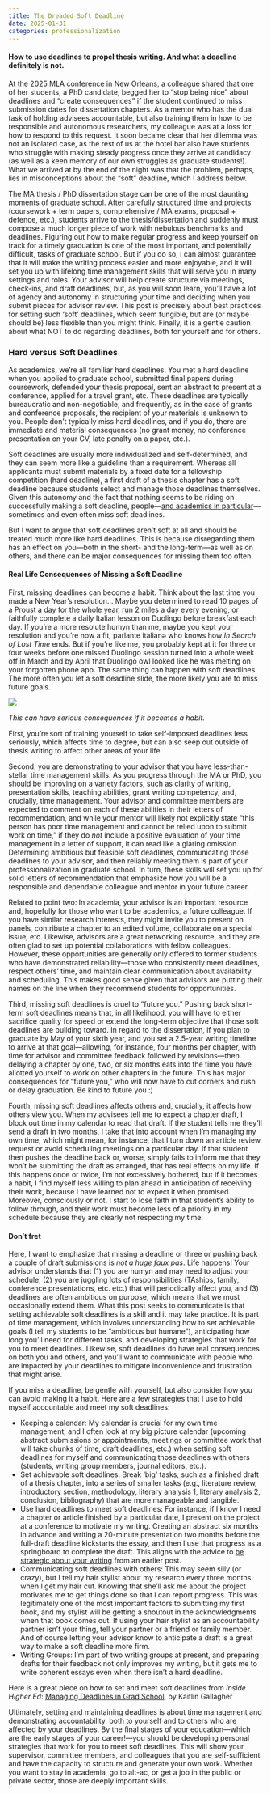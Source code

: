 ```yaml
---
title: The Dreaded Soft Deadline
date: 2025-01-31
categories: professionalization
---
```



#### How to use deadlines to propel thesis writing. And what a deadline definitely is not.

At the 2025 MLA conference in New Orleans, a colleague shared that one of her students, a PhD candidate, begged her to “stop being nice” about deadlines and “create consequences” if the student continued to miss submission dates for dissertation chapters. As a mentor who has the dual task of holding advisees accountable, but also training them in how to be responsible and autonomous researchers, my colleague was at a loss for how to respond to this request. It soon became clear that her dilemma was not an isolated case, as the rest of us at the hotel bar also have students who struggle with making steady progress once they arrive at candidacy (as well as a keen memory of our own struggles as graduate students!). What we arrived at by the end of the night was that the problem, perhaps, lies in misconceptions about the “soft” deadline, which I address below.

The MA thesis / PhD dissertation stage can be one of the most daunting moments of graduate school. After carefully structured time and projects (coursework + term papers, comprehensive / MA exams, proposal + defence, etc.), students arrive to the thesis/dissertation and suddenly must compose a much longer piece of work with nebulous benchmarks and deadlines. Figuring out how to make regular progress and keep yourself on track for a timely graduation is one of the most important, and potentially difficult, tasks of graduate school. But if you do so, I can almost guarantee that it will make the writing process easier and more enjoyable, and it will set you up with lifelong time management skills that will serve you in many settings and roles. Your advisor will help create structure via meetings, check-ins, and draft deadlines, but, as you will soon learn, you’ll have a lot of agency and autonomy in structuring your time and deciding when you submit pieces for advisor review. This post is precisely about best practices for setting such ‘soft’ deadlines, which seem fungible, but are (or maybe should be) less flexible than you might think. Finally, it is a gentle caution about what NOT to do regarding deadlines, both for yourself and for others.


### Hard versus Soft Deadlines
As academics, we’re all familiar hard deadlines. You met a hard deadline when you applied to graduate school, submitted final papers during coursework, defended your thesis proposal, sent an abstract to present at a conference, applied for a travel grant, etc. These deadlines are typically bureaucratic and non-negotiable, and frequently, as in the case of grants and conference proposals, the recipient of your materials is unknown to you. People don’t typically miss hard deadlines, and if you do, there are immediate and material consequences (no grant money, no conference presentation on your CV, late penalty on a paper, etc.). 

Soft deadlines are usually more individualized and self-determined, and they can seem more like a guideline than a requirement. Whereas all applicants must submit materials by a fixed date for a fellowship competition (hard deadline), a first draft of a thesis chapter has a soft deadline because students select and manage those deadlines themselves. Given this autonomy and the fact that nothing seems to be riding on successfully making a soft deadline, people—[and academics in particular](https://www.insidehighered.com/advice/2012/08/01/essay-academics-and-importance-deadlines)—sometimes and even often miss soft deadlines.

But I want to argue that soft deadlines aren’t soft at all and should be treated much more like hard deadlines. This is because disregarding them has an effect on you—both in the short- and the long-term—as well as on others, and there can be major consequences for missing them too often. 

#### Real Life Consequences of Missing a Soft Deadline

First, missing deadlines can become a habit. Think about the last time you made a New Year’s resolution... Maybe you determined to read 10 pages of a Proust a day for the whole year, run 2 miles a day every evening, or faithfully complete a daily Italian lesson on Duolingo before breakfast each day. If you’re a more resolute humyn than me, maybe you kept your resolution and you’re now a fit, parlante italianə who knows how _In Search of Lost Time_ ends. But if you’re like me, you probably kept at it for three or four weeks before one missed Duolingo session turned into a whole week off in March and by April that Duolingo owl looked like he was melting on your forgotten phone app. The same thing can happen with soft deadlines. The more often you let a soft deadline slide, the more likely you are to miss future goals. 

![](/assets/images/Duo-Owl-Sad.jpeg)

_This can have serious consequences if it becomes a habit._ 

First, you’re sort of training yourself to take self-imposed deadlines less seriously, which affects time to degree, but can also seep out outside of thesis writing to affect other areas of your life. 

Second, you are demonstrating to your advisor that you have less-than-stellar time management skills. As you progress through the MA or PhD, you should be improving on a variety factors, such as clarity of writing, presentation skills, teaching abilities, grant writing competency, and, crucially, time management. Your advisor and committee members are expected to comment on each of these abilities in their letters of recommendation, and while your mentor will likely not explicitly state “this person has poor time management and cannot be relied upon to submit work on time,” if they do _not_ include a positive evaluation of your time management in a letter of support, it can read like a glaring omission. Determining ambitious but feasible soft deadlines, communicating those deadlines to your advisor, and then reliably meeting them is part of your professionalization in graduate school. In turn, these skills will set you up for solid letters of recommendation that emphasize how you will be a responsible and dependable colleague and mentor in your future career. 

Related to point two: In academia, your advisor is an important resource and, hopefully for those who want to be academics, a future colleague. If you have similar research interests, they might invite you to present on panels, contribute a chapter to an edited volume, collaborate on a special issue, etc. Likewise, advisors are a great networking resource, and they are often glad to set up potential collaborations with fellow colleagues. However, these opportunities are generally only offered to former students who have demonstrated reliability—those who consistently meet deadlines, respect others’ time, and maintain clear communication about availability and scheduling. This makes good sense given that advisors are putting their names on the line when they recommend students for opportunities.

Third, missing soft deadlines is cruel to “future you.” Pushing back short-term soft deadlines means that, in all likelihood, you will have to either sacrifice quality for speed or extend the long-term objective that those soft deadlines are building toward. In regard to the dissertation, if you plan to graduate by May of your sixth year, and you set a 2.5-year writing timeline to arrive at that goal—allowing, for instance, four months per chapter, with time for advisor and committee feedback followed by revisions—then delaying a chapter by one, two, or six months eats into the time you have allotted yourself to work on other chapters in the future. This has major consequences for “future you,” who will now have to cut corners and rush or delay graduation. Be kind to future you :)

Fourth, missing soft deadlines affects others and, crucially, it affects how others view you. When my advisees tell me to expect a chapter draft, I block out time in my calendar to read that draft. If the student tells me they’ll send a draft in two months, I take that into account when I’m managing my own time, which might mean, for instance, that I turn down an article review request or avoid scheduling meetings on a particular day. If that student then pushes the deadline back or, worse, simply fails to inform me that they won’t be submitting the draft as arranged, that has real effects on my life. If this happens once or twice, I’m not excessively bothered, but if it becomes a habit, I find myself less willing to plan ahead in anticipation of receiving their work, because I have learned not to expect it when promised. Moreover, consciously or not, I start to lose faith in that student’s ability to follow through, and their work must become less of a priority in my schedule because they are clearly not respecting my time.

#### Don't fret
Here, I want to emphasize that missing a deadline or three or pushing back a couple of draft submissions is _not a huge faux pas_. Life happens! Your advisor understands that (1) you are humyn and may need to adjust your schedule, (2) you are juggling lots of responsibilities (TAships, family, conference presentations, etc. etc.) that will periodically affect you, and (3) deadlines are often ambitious on purpose, which means that we must occasionally extend them. What this post seeks to communicate is that setting achievable soft deadlines is a skill and it may take practice. It is part of time management, which involves understanding how to set achievable goals (I tell my students to be "ambitious but humane"), anticipating how long you’ll need for different tasks, and developing strategies that work for you to meet deadlines. Likewise, soft deadlines do have real consequences on both you and others, and you’ll want to communicate with people who are impacted by your deadlines to mitigate inconvenience and frustration that might arise. 

If you miss a deadline, be gentle with yourself, but also consider how you can avoid making it a habit. Here are a few strategies that I use to hold myself accountable and meet my soft deadlines:

* Keeping a calendar: My calendar is crucial for my own time management, and I often look at my big picture calendar (upcoming abstract submissions or appointments, meetings or committee work that will take chunks of time, draft deadlines, etc.) when setting soft deadlines for myself and communicating those deadlines with others (students, writing group members, journal editors, etc.). 
* Set achievable soft deadlines: Break ‘big’ tasks, such as a finished draft of a thesis chapter, into a series of smaller tasks (e.g., literature review, introductory section, methodology, literary analysis 1, literary analysis 2, conclusion, bibliography) that are more manageable and tangible. 
* Use hard deadlines to meet soft deadlines: For instance, if I know I need a chapter or article finished by a particular date, I present on the project at a conference to motivate my writing. Creating an abstract six months in advance and writing a 20-minute presentation two months before the full-draft deadline kickstarts the essay, and then I use that progress as a springboard to complete the draft. This aligns with the advice to [be strategic about your writing](https://tamaraleemitchell.github.io/posts/2021-09-01-early-advice.html#be-strategic-about-your-writing) from an earlier post.
* Communicating soft deadlines with others: This may seem silly (or crazy), but I tell my hair stylist about my research every three months when I get my hair cut. Knowing that she’ll ask me about the project motivates me to get things done so that I can report progress. This was legitimately one of the most important factors to submitting my first book, and my stylist will be getting a shoutout in the acknowledgments when that book comes out. If using your hair stylist as an accountability partner isn’t your thing, tell your partner or a friend or family member. And of course letting your advisor know to anticipate a draft is a great way to make a soft deadline more firm. 
* Writing Groups: I’m part of two writing groups at present, and preparing drafts for their feedback not only improves my writing, but it gets me to write coherent essays even when there isn’t a hard deadline. 

Here is a great piece on how to set and meet soft deadlines from _Inside Higher Ed_: [Managing Deadlines in Grad School](https://www.insidehighered.com/blogs/gradhacker/managing-deadlines-grad-school), by Kaitlin Gallagher 

Ultimately, setting and maintaining deadlines is about time management and demonstrating accountability, both to yourself and to others who are affected by your deadlines. By the final stages of your education—which are the early stages of your career!—you should be developing personal strategies that work for you to meet soft deadlines. This will show your supervisor, committee members, and colleagues that you are self-sufficient and have the capacity to structure and generate your own work. Whether you want to stay in academia, go to alt-ac, or get a job in the public or private sector, those are deeply important skills.



